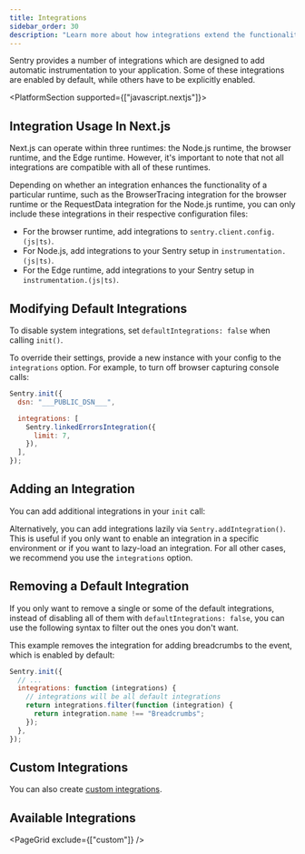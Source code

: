 ```yaml
---
title: Integrations
sidebar_order: 30
description: "Learn more about how integrations extend the functionality of our SDK to cover common libraries and environments automatically."
---
```


Sentry provides a number of integrations which are designed to add automatic instrumentation to your application. Some of these integrations are enabled by default, while others have to be explicitly enabled.

<PlatformSection supported={["javascript.nextjs"]}>

## Integration Usage In Next.js

Next.js can operate within three runtimes: the Node.js runtime, the browser runtime, and the Edge runtime.
However, it's important to note that not all integrations are compatible with all of these runtimes.

Depending on whether an integration enhances the functionality of a particular runtime, such as the BrowserTracing integration for the browser runtime or the RequestData integration for the Node.js runtime, you can only include these integrations in their respective configuration files:

- For the browser runtime, add integrations to `sentry.client.config.(js|ts)`.
- For Node.js, add integrations to your Sentry setup in `instrumentation.(js|ts)`.
- For the Edge runtime, add integrations to your Sentry setup in `instrumentation.(js|ts)`.

</PlatformSection>

## Modifying Default Integrations

To disable system integrations, set `defaultIntegrations: false` when calling `init()`.

To override their settings, provide a new instance with your config to the `integrations` option. For example, to turn off browser capturing console calls:

<SignInNote />

```javascript
Sentry.init({
  dsn: "___PUBLIC_DSN___",

  integrations: [
    Sentry.linkedErrorsIntegration({
      limit: 7,
    }),
  ],
});
```

## Adding an Integration

You can add additional integrations in your `init` call:

<PlatformContent includePath="configuration/enable-pluggable-integrations" />

Alternatively, you can add integrations lazily via `Sentry.addIntegration()`.
This is useful if you only want to enable an integration in a specific environment or if you want to lazy-load an integration.
For all other cases, we recommend you use the `integrations` option.

<PlatformContent includePath="configuration/enable-pluggable-integrations-lazy" />

## Removing a Default Integration

If you only want to remove a single or some of the default integrations, instead of disabling all of them with `defaultIntegrations: false`, you can use the following syntax to filter out the ones you don't want.

This example removes the integration for adding breadcrumbs to the event, which is enabled by default:

```javascript
Sentry.init({
  // ...
  integrations: function (integrations) {
    // integrations will be all default integrations
    return integrations.filter(function (integration) {
      return integration.name !== "Breadcrumbs";
    });
  },
});
```

## Custom Integrations

You can also create [custom integrations](./custom).

## Available Integrations

<PageGrid exclude={["custom"]} />
